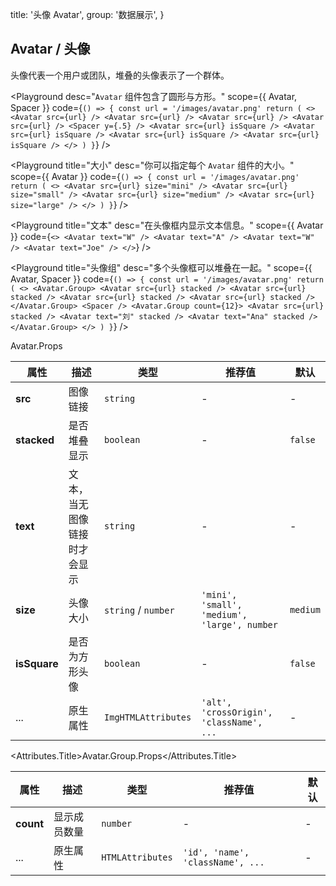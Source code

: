 
  title: '头像 Avatar',
  group: '数据展示',
}

## Avatar / 头像

头像代表一个用户或团队，堆叠的头像表示了一个群体。

<Playground
  desc="`Avatar` 组件包含了圆形与方形。"
  scope={{ Avatar, Spacer }}
  code={`
() => {
  const url = '/images/avatar.png'
  return (
    <>
      <Avatar src={url} />
      <Avatar src={url} />
      <Avatar src={url} />
      <Avatar src={url} />
      <Spacer y={.5} />
      <Avatar src={url} isSquare />
      <Avatar src={url} isSquare />
      <Avatar src={url} isSquare />
      <Avatar src={url} isSquare />
    </>
  )
}
`}
/>

<Playground
  title="大小"
  desc="你可以指定每个 `Avatar` 组件的大小。"
  scope={{ Avatar }}
  code={`
() => {
  const url = '/images/avatar.png'
  return (
    <>
      <Avatar src={url} size="mini" />
      <Avatar src={url} size="small" />
      <Avatar src={url} size="medium" />
      <Avatar src={url} size="large" />
    </>
  )
}
`}
/>

<Playground
  title="文本"
  desc="在头像框内显示文本信息。"
  scope={{ Avatar }}
  code={`
<>
  <Avatar text="W" />
  <Avatar text="A" />
  <Avatar text="W" />
  <Avatar text="Joe" />
</>
`}
/>

<Playground
  title="头像组"
  desc="多个头像框可以堆叠在一起。"
  scope={{ Avatar, Spacer }}
  code={`
() => {
  const url = '/images/avatar.png'
  return (
    <>
      <Avatar.Group>
        <Avatar src={url} stacked />
        <Avatar src={url} stacked />
        <Avatar src={url} stacked />
        <Avatar src={url} stacked />
      </Avatar.Group>
      <Spacer />
      <Avatar.Group count={12}>
        <Avatar src={url} stacked />
        <Avatar text="刘" stacked />
        <Avatar text="Ana" stacked />
      </Avatar.Group>
    </>
  )
}
`}
/>

<Attributes edit="/pages/zh-cn/components/avatar.mdx">
<Attributes.Title>Avatar.Props</Attributes.Title>

| 属性         | 描述                         | 类型                | 推荐值                                       | 默认     |
| ------------ | ---------------------------- | ------------------- | -------------------------------------------- | -------- |
| **src**      | 图像链接                     | `string`            | -                                            | -        |
| **stacked**  | 是否堆叠显示                 | `boolean`           | -                                            | `false`  |
| **text**     | 文本，当无图像链接时才会显示 | `string`            | -                                            | -        |
| **size**     | 头像大小                     | `string` / `number` | `'mini', 'small', 'medium', 'large', number` | `medium` |
| **isSquare** | 是否为方形头像               | `boolean`           | -                                            | `false`  |
| ...          | 原生属性                     | `ImgHTMLAttributes` | `'alt', 'crossOrigin', 'className', ...`     | -        |

<Attributes.Title>Avatar.Group.Props</Attributes.Title>

| 属性      | 描述         | 类型             | 推荐值                           | 默认 |
| --------- | ------------ | ---------------- | -------------------------------- | ---- |
| **count** | 显示成员数量 | `number`         | -                                | -    |
| ...       | 原生属性     | `HTMLAttributes` | `'id', 'name', 'className', ...` | -    |

</Attributes>

